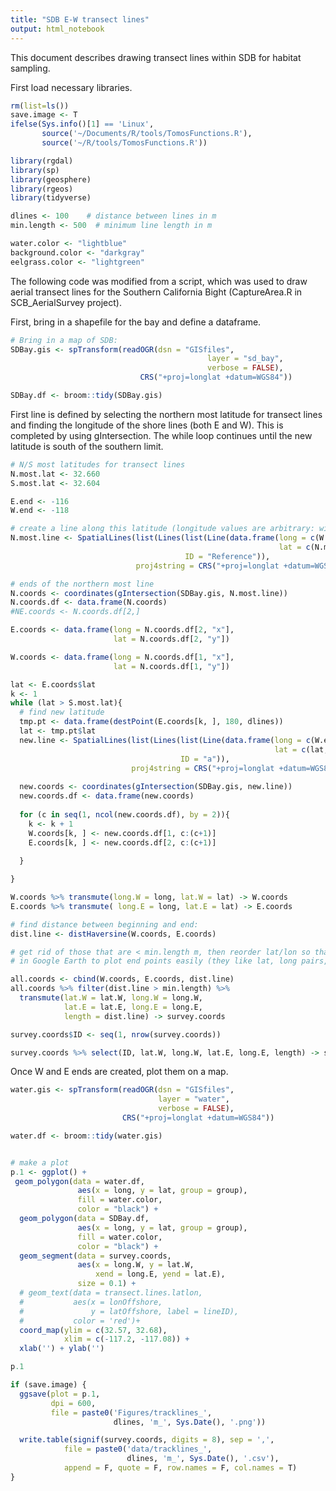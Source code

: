 ```yaml
---
title: "SDB E-W transect lines"
output: html_notebook
---
```


This document describes drawing transect lines within SDB for habitat sampling.

First load necessary libraries.
```r
rm(list=ls())
save.image <- T
ifelse(Sys.info()[1] == 'Linux',
       source('~/Documents/R/tools/TomosFunctions.R'),
       source('~/R/tools/TomosFunctions.R'))

library(rgdal)
library(sp)
library(geosphere)
library(rgeos)
library(tidyverse)

dlines <- 100    # distance between lines in m
min.length <- 500  # minimum line length in m

water.color <- "lightblue"
background.color <- "darkgray"
eelgrass.color <- "lightgreen"

```

The following code was modified from a script, which was used to draw aerial transect lines for the Southern California Bight (CaptureArea.R in SCB_AerialSurvey project).

First, bring in a shapefile for the bay and define a dataframe. 
```r

# Bring in a map of SDB:
SDBay.gis <- spTransform(readOGR(dsn = "GISfiles",
                                            layer = "sd_bay",
                                            verbose = FALSE),
                             CRS("+proj=longlat +datum=WGS84"))

SDBay.df <- broom::tidy(SDBay.gis)
```


First line is defined by selecting the northern most latitude for transect lines and finding the longitude of the shore lines (both E and W). This is completed by using gIntersection.  The while loop continues until the new latitude is south of the southern limit. 
```r
# N/S most latitudes for transect lines
N.most.lat <- 32.660
S.most.lat <- 32.604

E.end <- -116
W.end <- -118

# create a line along this latitude (longitude values are arbitrary: wide enough to cover SDB):
N.most.line <- SpatialLines(list(Lines(list(Line(data.frame(long = c(W.end, E.end),
                                                            lat = c(N.most.lat, N.most.lat)))), 
                                       ID = "Reference")),
                            proj4string = CRS("+proj=longlat +datum=WGS84"))

# ends of the northern most line
N.coords <- coordinates(gIntersection(SDBay.gis, N.most.line))
N.coords.df <- data.frame(N.coords)
#NE.coords <- N.coords.df[2,]

E.coords <- data.frame(long = N.coords.df[2, "x"],
                       lat = N.coords.df[2, "y"])

W.coords <- data.frame(long = N.coords.df[1, "x"],
                       lat = N.coords.df[1, "y"])

lat <- E.coords$lat
k <- 1
while (lat > S.most.lat){
  # find new latitude
  tmp.pt <- data.frame(destPoint(E.coords[k, ], 180, dlines))
  lat <- tmp.pt$lat
  new.line <- SpatialLines(list(Lines(list(Line(data.frame(long = c(W.end, E.end),
                                                           lat = c(lat, lat)))),
                                      ID = "a")),
                           proj4string = CRS("+proj=longlat +datum=WGS84"))
  
  new.coords <- coordinates(gIntersection(SDBay.gis, new.line))
  new.coords.df <- data.frame(new.coords)
  
  for (c in seq(1, ncol(new.coords.df), by = 2)){
    k <- k + 1
    W.coords[k, ] <- new.coords.df[1, c:(c+1)]
    E.coords[k, ] <- new.coords.df[2, c:(c+1)]
    
  }

}

W.coords %>% transmute(long.W = long, lat.W = lat) -> W.coords
E.coords %>% transmute( long.E = long, lat.E = lat) -> E.coords

# find distance between beginning and end:
dist.line <- distHaversine(W.coords, E.coords)

# get rid of those that are < min.length m, then reorder lat/lon so that I can copy and paste
# in Google Earth to plot end points easily (they like lat, long pairs, not long, lat)

all.coords <- cbind(W.coords, E.coords, dist.line)
all.coords %>% filter(dist.line > min.length) %>%
  transmute(lat.W = lat.W, long.W = long.W,
            lat.E = lat.E, long.E = long.E,
            length = dist.line) -> survey.coords

survey.coords$ID <- seq(1, nrow(survey.coords))

survey.coords %>% select(ID, lat.W, long.W, lat.E, long.E, length) -> survey.coords
```

Once W and E ends are created, plot them on a map.

```r
water.gis <- spTransform(readOGR(dsn = "GISfiles",
                                 layer = "water",
                                 verbose = FALSE),
                         CRS("+proj=longlat +datum=WGS84"))

water.df <- broom::tidy(water.gis)


# make a plot
p.1 <- ggplot() +
 geom_polygon(data = water.df,
               aes(x = long, y = lat, group = group),
               fill = water.color,
               color = "black") +
  geom_polygon(data = SDBay.df,
               aes(x = long, y = lat, group = group),
               fill = water.color,
               color = "black") +
  geom_segment(data = survey.coords,
               aes(x = long.W, y = lat.W,
                   xend = long.E, yend = lat.E),
               size = 0.1) +
  # geom_text(data = transect.lines.latlon,
  #           aes(x = lonOffshore,
  #               y = latOffshore, label = lineID),
  #           color = 'red')+
  coord_map(ylim = c(32.57, 32.68),
            xlim = c(-117.2, -117.08)) +
  xlab('') + ylab('')

p.1

if (save.image) {
  ggsave(plot = p.1,
         dpi = 600,
         file = paste0('Figures/tracklines_', 
                       dlines, 'm_', Sys.Date(), '.png'))

  write.table(signif(survey.coords, digits = 8), sep = ',',
            file = paste0('data/tracklines_', 
                          dlines, 'm_', Sys.Date(), '.csv'),
            append = F, quote = F, row.names = F, col.names = T)
}

```

